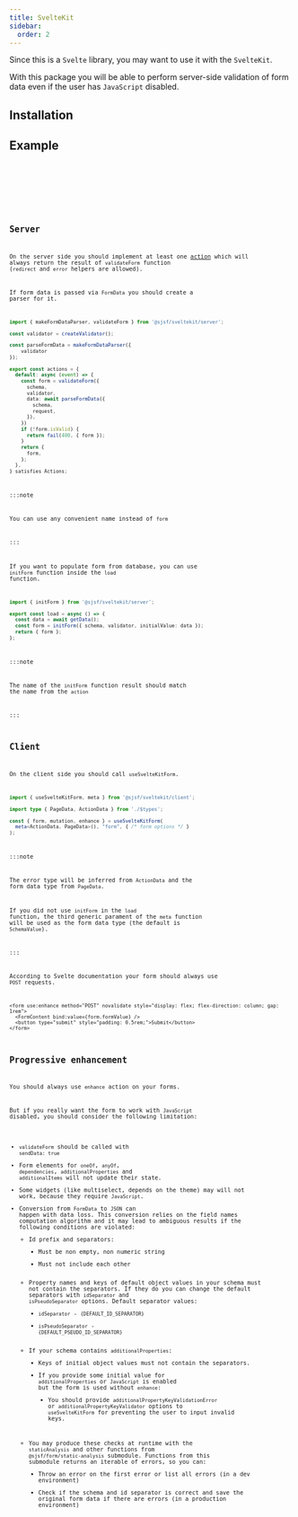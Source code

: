 ```yaml
---
title: SvelteKit
sidebar:
  order: 2
---
```





Since this is a `Svelte` library, you may want to use it with the `SvelteKit`.

With this package you will be able to perform server-side validation of form data
even if the user has `JavaScript` disabled.

## Installation

<Npm pkg="@sjsf/form @sjsf/sveltekit" />

## Example

<Tabs>
  <TabItem label='+page.svelte' >
    <Code code={clientCode} lang='svelte' />
  </TabItem>
  <TabItem label='+page.server.ts'>
    <Code code={serverCode} lang='typescript' />
  </TabItem>
</Tabs>

## Server

On the server side you should implement at least one [action](https://svelte.dev/docs/kit/form-actions)
which will always return the result of `validateForm` function (`redirect` and `error` helpers are allowed).

If form data is passed via `FormData` you should create a parser for it.

```typescript
import { makeFormDataParser, validateForm } from '@sjsf/sveltekit/server';

const validator = createValidator();

const parseFormData = makeFormDataParser({
	validator
});

export const actions = {
  default: async (event) => {
    const form = validateForm({
      schema,
      validator,
      data: await parseFormData({
        schema,
        request,
      }),
    })
    if (!form.isValid) {
      return fail(400, { form });
    }
    return {
      form,
    };
  },
} satisfies Actions;
```

:::note

You can use any convenient name instead of `form`

:::

If you want to populate form from database, you can use `initForm` function inside the `load` function.

```typescript
import { initForm } from '@sjsf/sveltekit/server';

export const load = async () => {
  const data = await getData();
  const form = initForm({ schema, validator, initialValue: data });
  return { form };
};
```

:::note

The name of the `initForm` function result should match the name from the `action`

:::

## Client

On the client side you should call `useSvelteKitForm`.

```typescript
import { useSvelteKitForm, meta } from '@sjsf/sveltekit/client';

import type { PageData, ActionData } from './$types';

const { form, mutation, enhance } = useSvelteKitForm(
  meta<ActionData, PageData>(), "form", { /* form options */ }
);
```

:::note

The error type will be inferred from `ActionData` and the form data type from `PageData`.

If you did not use `initForm` in the `load` function,
the third generic parament of the `meta` function will be used as the form data type
(the default is `SchemaValue`).

:::

According to Svelte documentation your form should always use `POST` requests.

```svelte
<form use:enhance method="POST" novalidate style="display: flex; flex-direction: column; gap: 1rem">
  <FormContent bind:value={form.formValue} />
  <button type="submit" style="padding: 0.5rem;">Submit</button>
</form>
```

## Progressive enhancement

You should always use `enhance` action on your forms.

But if you really want the form to work with `JavaScript` disabled, you should consider the following limitation:

- `validateForm` should be called with `sendData: true`
- Form elements for `oneOf`, `anyOf`, `dependencies`, `additionalProperties` and `additionalItems`
will not update their state.
- Some widgets (like multiselect, depends on the theme) may will not work, because they require `JavaScript`.
- Conversion from `FormData` to `JSON` can happen with data loss.
This conversion relies on the field names computation algorithm and
it may lead to ambiguous results if the following conditions are violated:
  - Id prefix and separators:
    - Must be non empty, non numeric string
    - Must not include each other
  - Property names and keys of default object values in your schema must not contain the separators.
    If they do you can change the default separators with `idSeparator` and `isPseudoSeparator` options.
    Default separator values:
      - `idSeparator` - <code>{DEFAULT_ID_SEPARATOR}</code>
      - `isPseudoSeparator` - <code>{DEFAULT_PSEUDO_ID_SEPARATOR}</code>
  - If your schema contains `additionalProperties`:
    - Keys of initial object values must not contain the separators.
    - If you provide some initial value for `additionalProperties` or `JavaScript` is enabled but the form is used without `enhance`:
      - You should provide `additionalPropertyKeyValidationError` or `additionalPropertyKeyValidator` options to `useSvelteKitForm` for preventing the user to input invalid keys.
  - You may produce these checks at runtime with the `staticAnalysis` and other functions from `@sjsf/form/static-analysis` submodule.
    Functions from this submodule returns an iterable of errors, so you can:
    - Throw an error on the first error or list all errors (in a dev environment)
    - Check if the schema and id separator is correct and save the original form data if there are errors (in a production environment)
